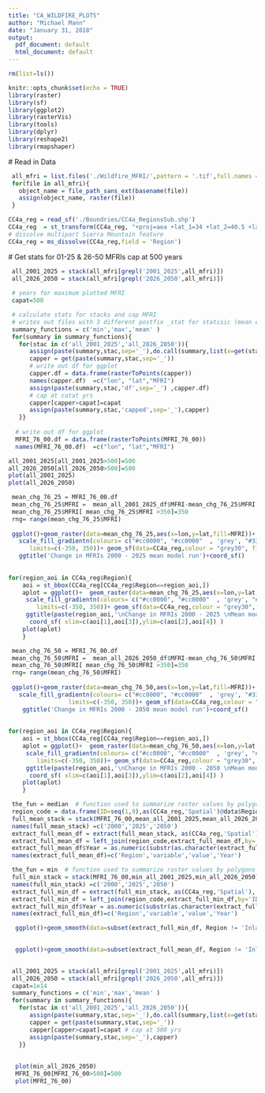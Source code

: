 ```yaml
---
title: "CA_WILDFIRE_PLOTS"
author: "Michael Mann"
date: "January 31, 2018"
output:
  pdf_document: default
  html_document: default
---
```


```r
rm(list=ls())

knitr::opts_chunk$set(echo = TRUE)
library(raster)
library(sf)
library(ggplot2)
library(rasterVis)
library(tools)
library(dplyr)
library(reshape2)
library(rmapshaper)
```
 
 # Read in Data 
 
```r
 all_mfri = list.files('./Wildfire_MFRI/',pattern = '.tif',full.names = T)
 for(file in all_mfri){
   object_name = file_path_sans_ext(basename(file))
   assign(object_name, raster(file))
 }

CC4a_reg = read_sf('./Boundries/CC4a_RegionsSub.shp')
CC4a_reg  = st_transform(CC4a_reg, "+proj=aea +lat_1=34 +lat_2=40.5 +lat_0=0 +lon_0=-120 +x_0=0 +y_0=-4000000 +ellps=GRS80 +towgs84=0,0,0,0,0,0,0 +units=m +no_defs")
# dissolve multipart Sierra Mountain feature
CC4a_reg = ms_dissolve(CC4a_reg,field = 'Region')

```

 # Get stats for 01-25 & 26-50  MFRIs  cap at 500 years 
 
```r
 all_2001_2025 = stack(all_mfri[grepl('2001_2025',all_mfri)])
 all_2026_2050 = stack(all_mfri[grepl('2026_2050',all_mfri)])
 
 # years for maximum plotted MFRI
 capat=500

 # calculate stats for stacks and cap MFRI 
 # writes out files with 3 different postfix _stat for statisic (mean etc), _df for dataframe for ggplot, _capped for raster capted at value capat
 summary_functions = c('min','max','mean' )
 for(summary in summary_functions){
   for(stac in c('all_2001_2025','all_2026_2050')){
      assign(paste(summary,stac,sep='_'),do.call(summary,list(x=get(stac),na.rm=T)))
      capper = get(paste(summary,stac,sep='_'))
      # write out df for ggplot
      capper.df = data.frame(rasterToPoints(capper))
      names(capper.df)  =c("lon", "lat","MFRI")
      assign(paste(summary,stac,'df',sep='_') ,capper.df)
      # cap at catat yrs
      capper[capper>capat]=capat 
      assign(paste(summary,stac,'capped',sep='_'),capper)
   }}
 
  # write out df for ggplot
  MFRI_76_00.df = data.frame(rasterToPoints(MFRI_76_00))
  names(MFRI_76_00.df)  =c("lon", "lat","MFRI")

```


```r
all_2001_2025[all_2001_2025>500]=500
all_2026_2050[all_2026_2050>500]=500
plot(all_2001_2025)
plot(all_2026_2050)

```

```r
 mean_chg_76_25 = MFRI_76_00.df
 mean_chg_76_25$MFRI =  mean_all_2001_2025_df$MFRI-mean_chg_76_25$MFRI
 mean_chg_76_25$MFRI[ mean_chg_76_25$MFRI >350]=350
 rng= range(mean_chg_76_25$MFRI)
 
 ggplot()+geom_raster(data=mean_chg_76_25,aes(x=lon,y=lat,fill=MFRI))+ 
   scale_fill_gradientn(colours= c("#cc0000", "#cc0000"  , 'grey', "#339933","#339933" ), #colors in 
      limits=c(-350, 350))+ geom_sf(data=CC4a_reg,colour = "grey30", fill = NA,size=.75) + #same limits for plots
   ggtitle('Change in MFRIs 2000 - 2025 mean model run')+coord_sf()
 
 
for(region_aoi in CC4a_reg$Region){  
    aoi = st_bbox(CC4a_reg[CC4a_reg$Region==region_aoi,])
    aplot = ggplot()+  geom_raster(data=mean_chg_76_25,aes(x=lon,y=lat,fill=MFRI))+ 
     scale_fill_gradientn(colours= c("#cc0000", "#cc0000"  , 'grey', "#339933","#339933" ),  
        limits=c(-350, 350))+ geom_sf(data=CC4a_reg,colour = "grey30", fill = NA,size=.75) +  
     ggtitle(paste(region_aoi,'\nChange in MFRIs 2000 - 2025 \nMean model run'))+
      coord_sf( xlim=c(aoi[1],aoi[3]),ylim=c(aoi[2],aoi[4]) )
    plot(aplot)
    }
``` 
 
```r
 mean_chg_76_50 = MFRI_76_00.df
 mean_chg_76_50$MFRI =  mean_all_2026_2050_df$MFRI-mean_chg_76_50$MFRI
 mean_chg_76_50$MFRI[ mean_chg_76_50$MFRI >350]=350
 rng= range(mean_chg_76_50$MFRI)
 
 ggplot()+geom_raster(data=mean_chg_76_50,aes(x=lon,y=lat,fill=MFRI))+ 
   scale_fill_gradientn(colours= c("#cc0000", "#cc0000"  , 'grey', "#339933","#339933" ),   
                 limits=c(-350, 350))+ geom_sf(data=CC4a_reg,colour = "grey30", fill = NA,size=.75)+  
    ggtitle('Change in MFRIs 2000 - 2050 mean model run')+coord_sf()
 
  
for(region_aoi in CC4a_reg$Region){  
    aoi = st_bbox(CC4a_reg[CC4a_reg$Region==region_aoi,])
    aplot = ggplot()+  geom_raster(data=mean_chg_76_50,aes(x=lon,y=lat,fill=MFRI))+ 
     scale_fill_gradientn(colours= c("#cc0000", "#cc0000"  , 'grey', "#339933","#339933" ),  
        limits=c(-350, 350))+ geom_sf(data=CC4a_reg,colour = "grey30", fill = NA,size=.75) +  
     ggtitle(paste(region_aoi,'\nChange in MFRIs 2000 - 2050 \nMean model run'))+
      coord_sf( xlim=c(aoi[1],aoi[3]),ylim=c(aoi[2],aoi[4]) )
    plot(aplot)
    }
``` 
 
```r

 the_fun = median  # function used to summarize raster values by polygons
 region_code = data.frame(ID=seq(1,9),as(CC4a_reg,'Spatial')@data$Region)
 full_mean_stack = stack(MFRI_76_00,mean_all_2001_2025,mean_all_2026_2050)
 names(full_mean_stack) =c('2000','2025','2050')
 extract_full_mean_df = extract(full_mean_stack, as(CC4a_reg,'Spatial'), fun=the_fun, na.rm=T, df=T)
 extract_full_mean_df = left_join(region_code,extract_full_mean_df,by='ID') %>% select(-ID)%>%melt()
 extract_full_mean_df$Year = as.numeric(substr(as.character(extract_full_mean_df$variable),2,5))
 names(extract_full_mean_df)=c('Region','variable','value','Year')

 the_fun = min  # function used to summarize raster values by polygons
 full_min_stack = stack(MFRI_76_00,min_all_2001_2025,min_all_2026_2050)
 names(full_min_stack) =c('2000','2025','2050')
 extract_full_min_df = extract(full_min_stack, as(CC4a_reg,'Spatial'), fun=the_fun, na.rm=T, df=T)
 extract_full_min_df = left_join(region_code,extract_full_min_df,by='ID') %>% select(-ID)%>%melt()
 extract_full_min_df$Year = as.numeric(substr(as.character(extract_full_min_df$variable),2,5))
 names(extract_full_min_df)=c('Region','variable','value','Year')

```
  
```r
  ggplot()+geom_smooth(data=subset(extract_full_min_df, Region != 'Inland South' ),aes(x=Year,y=value,color=Region,group=Region),size=1.25,alpha=.6)  +ggtitle('Minimum observed MFRI of Min(all_models) by region - \n omitting Inland South')
 
```
 
```r
  ggplot()+geom_smooth(data=subset(extract_full_mean_df, Region != 'Inland South' ),aes(x=Year,y=value,color=Region,group=Region),size=1.25,alpha=.6)  +ggtitle('Median observed MFRI of Mean(all_models) by region - \n omitting Inland South')
 
```
 
 
```r
 all_2001_2025 = stack(all_mfri[grepl('2001_2025',all_mfri)])
 all_2026_2050 = stack(all_mfri[grepl('2026_2050',all_mfri)])
 capat=1e14
 summary_functions = c('min','max','mean' )
 for(summary in summary_functions){
   for(stac in c('all_2001_2025','all_2026_2050')){
      assign(paste(summary,stac,sep='_'),do.call(summary,list(x=get(stac),na.rm=T)))
      capper = get(paste(summary,stac,sep='_'))
      capper[capper>capat]=capat # cap at 500 yrs
      assign(paste(summary,stac,sep='_'),capper)
   }}
 
 
  plot(min_all_2026_2050)
  MFRI_76_00[MFRI_76_00>500]=500
  plot(MFRI_76_00)
```



